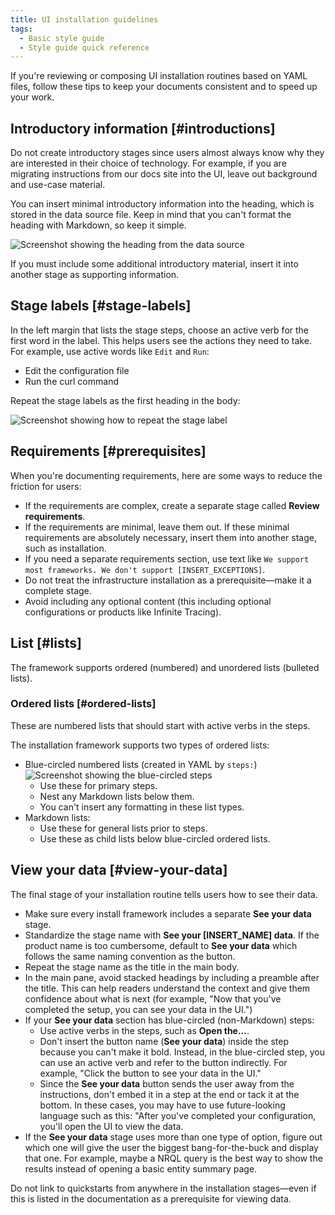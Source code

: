 ```yaml
---
title: UI installation guidelines
tags:
  - Basic style guide
  - Style guide quick reference
---
```







If you're reviewing or composing UI installation routines based on YAML files, follow these tips to keep your documents consistent and to speed up your work.

## Introductory information [#introductions]

Do not create introductory stages since users almost always know why they are interested in their choice of technology. For example, if you are migrating instructions from our docs site into the UI, leave out background and use-case material.

You can insert minimal introductory information into the heading, which is stored in the data source file. Keep in mind that you can't format the heading with Markdown, so keep it simple.

<img
    title="Screenshot showing the heading from the data source"
    alt="Screenshot showing the heading from the data source"
    src={styleguideDataSourceHeadingExample}
/>

If you must include some additional introductory material, insert it into another stage as supporting information.

## Stage labels [#stage-labels]

In the left margin that lists the stage steps, choose an active verb for the first word in the label. This helps users see the actions they need to take. For example, use active words like `Edit` and `Run`:

* Edit the configuration file
* Run the curl command

Repeat the stage labels as the first heading in the body:

<img
    title="Screenshot showing how to repeat the stage label"
    alt="Screenshot showing how to repeat the stage label"
    src={styleguideRepeatStageLabelinBody}
/>


## Requirements [#prerequisites]

When you're documenting requirements, here are some ways to reduce the friction for users:

* If the requirements are complex, create a separate stage called **Review requirements**.
* If the requirements are minimal, leave them out. If these minimal requirements are absolutely necessary, insert them into another stage, such as installation.
* If you need a separate requirements section, use text like `We support most frameworks. We don't support [INSERT_EXCEPTIONS]`.
* Do not treat the infrastructure installation as a prerequisite&mdash;make it a complete stage.
* Avoid including any optional content (this including optional configurations or products like Infinite Tracing).

## List [#lists]

The framework supports ordered (numbered) and unordered lists (bulleted lists).

### Ordered lists [#ordered-lists]

These are numbered lists that should start with active verbs in the steps.

The installation framework supports two types of ordered lists:

* Blue-circled numbered lists (created in YAML by `steps:`)
    <img
        title="Screenshot showing the blue-circled steps"
        alt="Screenshot showing the blue-circled steps"
        src={styleguideBlueCircledSteps}
    />
    * Use these for primary steps.
    * Nest any Markdown lists below them.
    * You can't insert any formatting in these list types.
* Markdown lists:
    * Use these for general lists prior to steps.
    * Use these as child lists below blue-circled ordered lists.

## View your data [#view-your-data]

The final stage of your installation routine tells users how to see their data.

* Make sure every install framework includes a separate **See your data** stage.
* Standardize the stage name with **See your [INSERT_NAME] data**. If the product name is too cumbersome, default to **See your data** which follows the same naming convention as the button.
* Repeat the stage name as the title in the main body.
* In the main pane, avoid stacked headings by including a preamble after the title. This can help readers understand the context and give them confidence about what is next (for example, "Now that you've completed the setup, you can see your data in the UI.")
* If your **See your data** section has blue-circled (non-Markdown) steps:
    * Use active verbs in the steps, such as **Open the...**.
    * Don't insert the button name (**See your data**) inside the step because you can't make it bold. Instead, in the blue-circled step, you can use an active verb and refer to the button indirectly. For example, "Click the button to see your data in the UI."
    * Since the **See your data** button sends the user away from the instructions, don't embed it in a step at the end or tack it at the bottom. In these cases, you may have to use future-looking language such as this: "After you've completed your configuration, you'll open the UI to view the data.
* If the **See your data** stage uses more than one type of option, figure out which one will give the user the biggest bang-for-the-buck and display that one. For example, maybe a NRQL query is the best way to show the results instead of opening a basic entity summary page.

<Callout variant="important">
  Do not link to quickstarts from anywhere in the installation stages&mdash;even if this is listed in the documentation as a prerequisite for viewing data.
</Callout>

